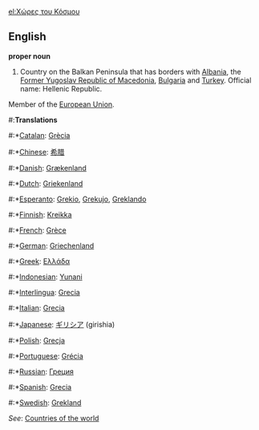 [[el:Χώρες του Κόσμου]]
==English==

'''proper noun'''

# Country on the Balkan Peninsula that has borders with [[Albania]], the [[Former Yugoslav Republic of Macedonia]], [[Bulgaria]] and [[Turkey]]. Official name: Hellenic Republic.
Member of the [[European Union]].
#:'''Translations'''
#:*[[Catalan]]: [[Grècia]]
#:*[[Chinese]]: [[希腊]]
#:*[[Danish]]: [[Grækenland]]
#:*[[Dutch]]: [[Griekenland]]
#:*[[Esperanto]]: [[Grekio]], [[Grekujo]], [[Greklando]]
#:*[[Finnish]]: [[Kreikka]]
#:*[[French]]: [[Grèce]]
#:*[[German]]: [[Griechenland]]
#:*[[Greek]]: [[Ελλάδα]]
#:*[[Indonesian]]: [[Yunani]]
#:*[[Interlingua]]: [[Grecia]]
#:*[[Italian]]: [[Grecia]]
#:*[[Japanese]]: [[ギリシア]] (girishia)
#:*[[Polish]]: [[Grecja]]
#:*[[Portuguese]]: [[Grécia]]
#:*[[Russian]]: [[Греция]]
#:*[[Spanish]]: [[Grecia]]
#:*[[Swedish]]: [[Grekland]]

''See'': [[Countries of the world]]